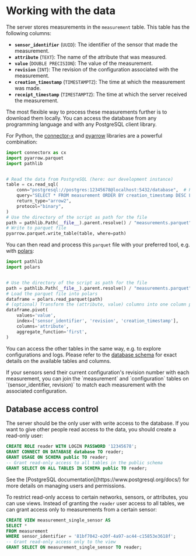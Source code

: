 
# Working with the data

The server stores measurements in the `measurement` table. This table has the following columns:

- **`sensor_identifier`** (`UUID`): The identifier of the sensor that made the measurement.
- **`attribute`** (`TEXT`): The name of the attribute that was measured.
- **`value`** (`DOUBLE PRECISION`): The value of the measurement.
- **`revision`** (`INT`): The revision of the configuration associated with the measurement.
- **`creation_timestamp`** (`TIMESTAMPTZ`): The time at which the measurement was made.
- **`receipt_timestamp`** (`TIMESTAMPTZ`): The time at which the server received the measurement.

The most flexible way to process these measurements further is to download them locally. You can access the database from any programming language and with any PostgreSQL client library.

For Python, the [connector-x](https://github.com/sfu-db/connector-x) and [pyarrow](https://github.com/apache/arrow) libraries are a powerful combination:

```python
import connectorx as cx
import pyarrow.parquet
import pathlib


# Read the data from PostgreSQL (here: our development instance)
table = cx.read_sql(
    conn="postgresql://postgres:12345678@localhost:5432/database",  # PostgreSQL connection string
    query="SELECT * FROM measurement ORDER BY creation_timestamp DESC LIMIT 256",
    return_type="arrow2",
    protocol="binary",
)
# Use the directory of the script as path for the file
path = pathlib.Path(__file__).parent.resolve() / "measurements.parquet"
# Write to parquet file
pyarrow.parquet.write_table(table, where=path)
```

You can then read and process this `parquet` file with your preferred tool, e.g. with [polars](https://github.com/pola-rs/polars):

```python
import pathlib
import polars


# Use the directory of the script as path for the file
path = pathlib.Path(__file__).parent.resolve() / "measurements.parquet"
# Load the parquet file into polars
dataframe = polars.read_parquet(path)
# (optional) Transform the (attribute, value) columns into one column per attribute
dataframe.pivot(
    values='value',
    index=['sensor_identifier', 'revision', 'creation_timestamp'],
    columns='attribute',
    aggregate_function='first',
)
```

You can access the other tables in the same way, e.g. to explore configurations and logs. Please refer to the [database schema](https://github.com/iterize/tenta/blob/main/server/schema.sql) for exact details on the available tables and columns.

<Callout type="info" emoji="💡">
  If your sensors send their current configuration's revision number with each
  measurement, you can join the `measurement` and `configuration` tables on
  `(sensor_identifier, revision)` to match each measurement with the associated
  configuration.
</Callout>

## Database access control

The server should be the only user with write access to the database. If you want to give other people read access to the data, you should create a read-only user:

```sql
CREATE ROLE reader WITH LOGIN PASSWORD '12345678';
GRANT CONNECT ON DATABASE database TO reader;
GRANT USAGE ON SCHEMA public TO reader;
-- Grant read-only access to all tables in the public schema
GRANT SELECT ON ALL TABLES IN SCHEMA public TO reader;
```

<Callout type="info" emoji="💡">
  See the [PostgreSQL documentation](https://www.postgresql.org/docs/) for more
  details on managing users and permissions.
</Callout>

To restrict read-only access to certain networks, sensors, or attributes, you can use views. Instead of granting the `reader` user access to all tables, we can grant access only to measurements from a certain sensor:

```sql
CREATE VIEW measurement_single_sensor AS
SELECT *
FROM measurement
WHERE sensor_identifier = '81bf7042-e20f-4a97-ac44-c15853e3618f';
-- Grant read-only access only to the view
GRANT SELECT ON measurement_single_sensor TO reader;
```
